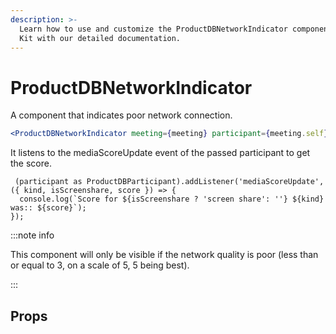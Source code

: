 ```yaml
---
description: >-
  Learn how to use and customize the ProductDBNetworkIndicator component in ProductDB's React UI
  Kit with our detailed documentation.
---
```


# ProductDBNetworkIndicator

A component that indicates poor network connection.

```jsx
<ProductDBNetworkIndicator meeting={meeting} participant={meeting.self} />
```

It listens to the mediaScoreUpdate event of the passed participant to get the score.

```tsx
 (participant as ProductDBParticipant).addListener('mediaScoreUpdate', ({ kind, isScreenshare, score }) => {
  console.log(`Score for ${isScreenshare ? 'screen share': ''} ${kind} was:: ${score}`);
});
```

:::note info

This component will only be visible if the network quality is poor (less than or equal to 3, on a scale of 5, 5 being best).

:::

## Props

<PropsTable of="ProductDB-network-indicator" />

<head>
  <title>React UI Kit ProductDBNetworkIndicator</title>
</head>
